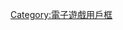 {{Userbox
  |border-c = #000000
  |border-s = 1
  |id-c     = #FE5000
  |id-s     = 12
  |id-fc    = #000000
  |info-c   = #FFFFFF
  |info-s   = 8
  |info-fc  = #000000
  |id       = WoT
  |info     = 這個用戶是《[[戰車世界|-{zh-cn:坦克;zh-tw:戰車}-世界]]》的車長，在遊戲中全面開火
  |nocat    = {{{nocat|}}}
}}
<includeonly>[[Category:喜歡玩戰車世界的維基人|{{PAGENAME}}]]</includeonly><noinclude>
{{Documentation}}
[[Category:喜歡玩戰車世界的維基人| ]]
[[Category:電子遊戲用戶框]]
</noinclude>